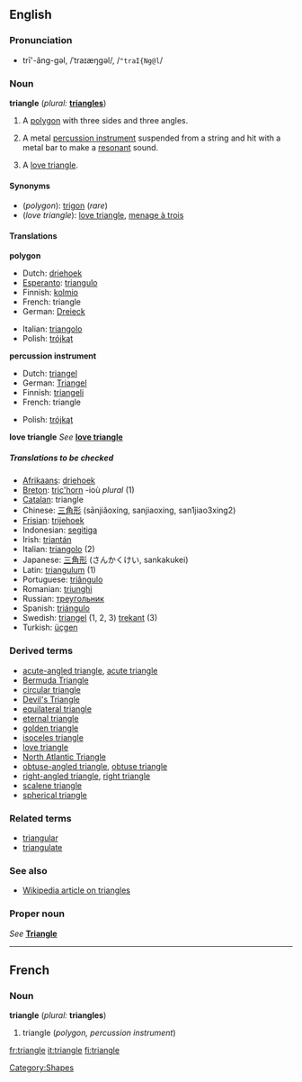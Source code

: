 {{See|Triangle}}
==English==
===Pronunciation===
*trī'-ăng-gəl, /ˈtraɪæŋɡəl/, /<tt>"traI{Ng@l</tt>/

===Noun===
'''triangle''' (''plural:'' '''[[triangles]]''')

#{{geometry}} A [[polygon]] with three sides and three angles.
#{{music}} A metal [[percussion instrument]] suspended from a string and hit with a metal bar to make a [[resonant]] sound.
# A [[love triangle]].

====Synonyms====
*(''polygon''): [[trigon]] (''rare'')
*(''love triangle''): [[love triangle]], [[menage à trois]]

====Translations====

'''polygon'''
{{top}}
*Dutch: [[driehoek]]
*[[Esperanto]]: [[triangulo]]
*Finnish: [[kolmio]]
*French: triangle {{m}}
*German: [[Dreieck]] {{n}}
{{mid}}
*Italian: [[triangolo]] {{m}}
*Polish: [[trójkąt]] {{m}}
{{bottom}}

'''percussion instrument'''
{{top}}
*Dutch: [[triangel]] {{m}}
*German: [[Triangel]] {{f}}
*Finnish: [[triangeli]]
*French: triangle {{m}}
{{mid}}
*Polish: [[trójkąt]] {{m}}
{{bottom}}

'''love triangle'''
''See'' '''[[love triangle]]'''

=====Translations to be checked=====
<!--Remove this section once all of the translations below have been moved into the tables above.-->
{{checktrans}}

*[[Afrikaans]]: [[driehoek]]
*[[Breton]]: [[tric'horn]] {{m}} -ioù ''plural'' (1)
*[[Catalan]]: triangle {{m}}
*Chinese: [[三角形]] (sānjiǎoxíng, sanjiaoxing, san1jiao3xing2)
*[[Frisian]]: [[trijehoek]]
*Indonesian: [[segitiga]]
*Irish: [[triantán]]
*Italian: [[triangolo]] {{m}} (2)
*Japanese: [[三角形]] (さんかくけい, sankakukei)
*Latin: [[triangulum]] {{n}} (1)
*Portuguese: [[triângulo]] {{m}}
*Romanian: [[triunghi]] {{n}}
*Russian: [[треугольник]]
*Spanish: [[triángulo]] {{m}}
*Swedish: [[triangel]] (1, 2, 3) [[trekant]] (3)
*Turkish: [[üçgen]]

===Derived terms===
*[[acute-angled triangle]], [[acute triangle]]
*[[Bermuda Triangle]]
*[[circular triangle]]
*[[Devil's Triangle]]
*[[equilateral triangle]]
*[[eternal triangle]]
*[[golden triangle]]
*[[isoceles triangle]]
*[[love triangle]]
*[[North Atlantic Triangle]]
*[[obtuse-angled triangle]], [[obtuse triangle]]
*[[right-angled triangle]], [[right triangle]]
*[[scalene triangle]]
*[[spherical triangle]]

===Related terms===
*[[triangular]]
*[[triangulate]]

===See also===
*[[w:triangle|Wikipedia article on triangles]]

===Proper noun===
''See'' '''[[Triangle]]'''

[[Category:Shapes]]

----
==French==
===Noun===
'''triangle''' {{m}} (''plural:'' '''triangles''')

#triangle (''polygon, percussion instrument'')

[[fr:triangle]]
[[it:triangle]]
[[fi:triangle]]